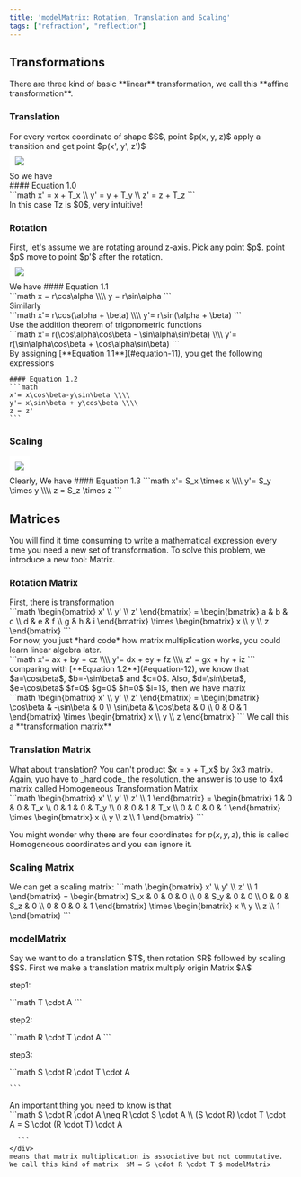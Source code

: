 ```yaml
---
title: 'modelMatrix: Rotation, Translation and Scaling'
tags: ["refraction", "reflection"]
---
```


<div class="w-full">
  <h2>Transformations</h2>
  There are three kind of basic **linear** transformation, we call this **affine transformation**.
  <h3>Translation</h3>
  For every vertex coordinate of shape $S$, point $p(x, y, z)$ apply a transition and
  get point $p(x', y', z')$
  <div>
    <image
      style="background: white;padding: 10px;"
      className="mx-auto"
      src="/transform-rotation-and/coordinate.svg"
    ></image>
  </div>
  <div>So we have</div>
  #### Equation 1.0
  <div>
    ```math
    x' = x + T_x \\
    y' = y + T_y \\
    z' = z + T_z
    ```
  </div>
  <div>In this case Tz is $0$, very intuitive!</div>
  <h3>Rotation</h3>
  First, let's assume we are rotating around z-axis. Pick any point $p$. point $p$
  move to point $p'$ after the rotation.
  <div>
    <image
      style="background: white;padding: 10px;"
      className="mx-auto"
      src="/transform-rotation-and/rotation.svg"
    ></image>
  </div>
  We have
  #### Equation 1.1
  <div>
    ```math x = r\cos\alpha \\\\
    y = r\sin\alpha
    ```
  </div>
  <div>Similarly</div>
  <div>
    ```math
    x'= r\cos(\alpha + \beta) \\\\
    y'= r\sin(\alpha + \beta)
    ```
  </div>
  <div>Use the addition theorem of trigonometric functions</div>
  <div>
    ```math
    x'= r(\cos\alpha\cos\beta - \sin\alpha\sin\beta) \\\\
    y'= r(\sin\alpha\cos\beta + \cos\alpha\sin\beta)
    ```
  </div>

  <div>By assigning [**Equation 1.1**](#equation-11), you get the following expressions</div>

  <div>

    #### Equation 1.2
    ```math
    x'= x\cos\beta-y\sin\beta \\\\
    y'= x\sin\beta + y\cos\beta \\\\
    z = z'
    ```

  </div>

  <h3>Scaling</h3>
  <div>
    <image
      style="background: white;padding: 10px;"
      className="mx-auto"
      src="/transform-rotation-and/scaling.svg"
    ></image>
  </div>
  Clearly, We have
  #### Equation 1.3
  ```math
  x'= S_x \times x \\\\
  y'= S_y \times y \\\\
  z = S_z \times z
  ```
  <h2>Matrices</h2>
  You will find it time consuming to write a mathematical expression every time
  you need a new set of transformation. To solve this problem, we introduce a
  new tool: Matrix.

  <h3>Rotation Matrix</h3>
  First, there is transformation

  <div>
    ```math
    \begin{bmatrix}
    x' \\
    y' \\
    z'
    \end{bmatrix} = \begin{bmatrix}
    a & b & c \\
    d & e & f \\
    g & h & i
    \end{bmatrix} \times \begin{bmatrix}
    x \\
    y \\
    z
    \end{bmatrix}
    ```
  </div>
  <div>
    For now, you just *hard code* how matrix multiplication works, you could learn linear algebra later.
  </div>
  <div>
    ```math
    x'= ax + by + cz \\\\
    y'= dx + ey + fz \\\\
    z' = gx + hy + iz
    ```
  </div>
  comparing with [**Equation 1.2**](#equation-12), we know that $a=\cos\beta$, $b=-\sin\beta$ and $c=0$. Also,
  $d=\sin\beta$, $e=\cos\beta$ $f=0$ $g=0$ $h=0$ $i=1$, then we have matrix
  <div>
    ```math
    \begin{bmatrix}
    x' \\
    y' \\
    z'
    \end{bmatrix} = \begin{bmatrix}
    \cos\beta & -\sin\beta & 0 \\
    \sin\beta & \cos\beta & 0 \\
    0 & 0 & 1
    \end{bmatrix} \times \begin{bmatrix}
    x \\
    y \\
    z
    \end{bmatrix}
    ```
    We call this a **transformation matrix**
  </div>

  <h3>Translation Matrix</h3>
What about translation? You can't product $x = x + T_x$ by 3x3 matrix. Again, yuo have to _hard code_ the resolution.
the answer is to use to 4x4 matrix called Homogeneous Transformation Matrix

  <div>
    ```math
    \begin{bmatrix}
    x' \\
    y' \\
    z' \\
    1
    \end{bmatrix} = \begin{bmatrix}
    1 & 0 & 0 & T_x \\
    0 & 1 & 0 & T_y \\
    0 & 0 & 1 & T_x \\
    0 & 0 & 0 & 1
    \end{bmatrix} \times \begin{bmatrix}
    x \\
    y \\
    z \\
    1
    \end{bmatrix}
    ```
  </div>

You might wonder why there are four coordinates for $p(x, y, z)$, this is called Homogeneous coordinates and you can ignore it.

  <h3>Scaling Matrix</h3>
  <div>
    We can get a scaling matrix:
    ```math
    \begin{bmatrix}
    x' \\
    y' \\
    z' \\
    1
    \end{bmatrix} = \begin{bmatrix}
    S_x & 0 & 0 & 0 \\
    0 & S_y & 0 & 0 \\
    0 & 0 & S_z & 0 \\
    0 & 0 & 0 & 1
    \end{bmatrix} \times \begin{bmatrix}
    x \\
    y \\
    z \\
    1
    \end{bmatrix}
    ```
  </div>

  <h3>modelMatrix</h3>
  Say we want to do a translation $T$, then rotation $R$ followed by scaling $S$. First we make a translation matrix multiply origin Matrix $A$
  <p>step1:</p>
  <div>
    ```math
    T \cdot A
    ```
  </div>

  <p>step2:</p>
  <div>
    ```math
    R \cdot T \cdot A
    ```
  </div>

  <p>step3:</p>
  <div>
    ```math
    S \cdot R \cdot T \cdot A

    ```

  </div>

  <div>
    An important thing you need to know is that
    <div>
      ```math
      S \cdot R \cdot A  \neq  R \cdot S \cdot A \\
      (S \cdot R) \cdot T \cdot A = S \cdot (R \cdot T) \cdot A

      ```
    </div>
    means that matrix multiplication is associative but not commutative. We call this kind of matrix  $M = S \cdot R \cdot T $ modelMatrix

  </div>

</div>
